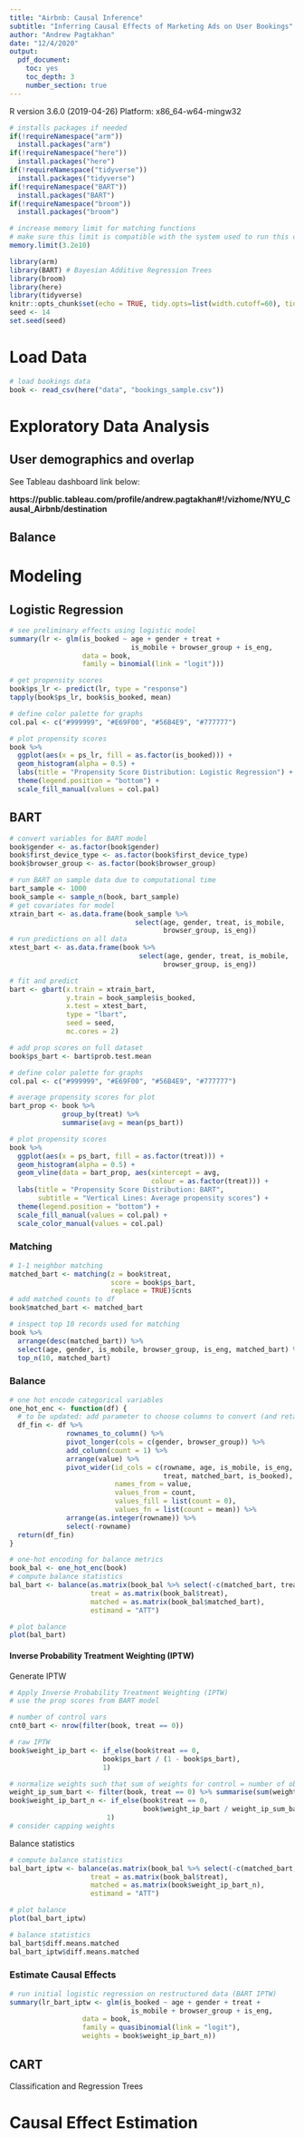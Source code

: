 ```yaml
---
title: "Airbnb: Causal Inference"
subtitle: "Inferring Causal Effects of Marketing Ads on User Bookings"
author: "Andrew Pagtakhan"
date: "12/4/2020"
output:
  pdf_document:
    toc: yes
    toc_depth: 3
    number_section: true
---
```


R version 3.6.0 (2019-04-26)
Platform: x86_64-w64-mingw32

```r
# installs packages if needed
if(!requireNamespace("arm"))
  install.packages("arm")
if(!requireNamespace("here"))
  install.packages("here")
if(!requireNamespace("tidyverse"))
  install.packages("tidyverse")
if(!requireNamespace("BART"))
  install.packages("BART")
if(!requireNamespace("broom"))
  install.packages("broom")

# increase memory limit for matching functions
# make sure this limit is compatible with the system used to run this code
memory.limit(3.2e10)
```

```r
library(arm)
library(BART) # Bayesian Additive Regression Trees
library(broom)
library(here)
library(tidyverse)
knitr::opts_chunk$set(echo = TRUE, tidy.opts=list(width.cutoff=60), tidy=TRUE)
seed <- 14
set.seed(seed)
```


# Load Data

```r
# load bookings data
book <- read_csv(here("data", "bookings_sample.csv"))
```


# Exploratory Data Analysis

## User demographics and overlap
See Tableau dashboard link below:

**https://public.tableau.com/profile/andrew.pagtakhan#!/vizhome/NYU_Causal_Airbnb/destination**

## Balance

# Modeling

## Logistic Regression

```r
# see preliminary effects using logistic model
summary(lr <- glm(is_booked ~ age + gender + treat + 
                              is_mobile + browser_group + is_eng, 
                  data = book, 
                  family = binomial(link = "logit")))

# get propensity scores
book$ps_lr <- predict(lr, type = "response")
tapply(book$ps_lr, book$is_booked, mean)
```


```r
# define color palette for graphs
col.pal <- c("#999999", "#E69F00", "#56B4E9", "#777777")

# plot propensity scores
book %>% 
  ggplot(aes(x = ps_lr, fill = as.factor(is_booked))) +
  geom_histogram(alpha = 0.5) + 
  labs(title = "Propensity Score Distribution: Logistic Regression") + 
  theme(legend.position = "bottom") +
  scale_fill_manual(values = col.pal)
```


## BART

```r
# convert variables for BART model
book$gender <- as.factor(book$gender)
book$first_device_type <- as.factor(book$first_device_type)
book$browser_group <- as.factor(book$browser_group)
```

```r
# run BART on sample data due to computational time
bart_sample <- 1000
book_sample <- sample_n(book, bart_sample)
# get covariates for model
xtrain_bart <- as.data.frame(book_sample %>% 
                               select(age, gender, treat, is_mobile, 
                                      browser_group, is_eng))
# run predictions on all data
xtest_bart <- as.data.frame(book %>% 
                                select(age, gender, treat, is_mobile, 
                                      browser_group, is_eng))

# fit and predict
bart <- gbart(x.train = xtrain_bart,  
              y.train = book_sample$is_booked,
              x.test = xtest_bart,
              type = "lbart",
              seed = seed,
              mc.cores = 2)

# add prop scores on full dataset
book$ps_bart <- bart$prob.test.mean
```


```r
# define color palette for graphs
col.pal <- c("#999999", "#E69F00", "#56B4E9", "#777777")

# average propensity scores for plot
bart_prop <- book %>% 
             group_by(treat) %>% 
             summarise(avg = mean(ps_bart))

# plot propensity scores
book %>% 
  ggplot(aes(x = ps_bart, fill = as.factor(treat))) +
  geom_histogram(alpha = 0.5) + 
  geom_vline(data = bart_prop, aes(xintercept = avg, 
                                   colour = as.factor(treat))) +
  labs(title = "Propensity Score Distribution: BART",
       subtitle = "Vertical Lines: Average propensity scores") + 
  theme(legend.position = "bottom") +
  scale_fill_manual(values = col.pal) + 
  scale_color_manual(values = col.pal)
``` 


### Matching
```r
# 1-1 neighbor matching
matched_bart <- matching(z = book$treat, 
                         score = book$ps_bart, 
                         replace = TRUE)$cnts
# add matched counts to df
book$matched_bart <- matched_bart
```

```r
# inspect top 10 records used for matching
book %>% 
  arrange(desc(matched_bart)) %>% 
  select(age, gender, is_mobile, browser_group, is_eng, matched_bart) %>% 
  top_n(10, matched_bart)
```

### Balance

```r
# one hot encode categorical variables
one_hot_enc <- function(df) {
  # to be updated: add parameter to choose columns to convert (and retain as is)
  df_fin <- df %>% 
              rownames_to_column() %>% 
              pivot_longer(cols = c(gender, browser_group)) %>% 
              add_column(count = 1) %>% 
              arrange(value) %>% 
              pivot_wider(id_cols = c(rowname, age, is_mobile, is_eng, 
                                      treat, matched_bart, is_booked), 
                          names_from = value, 
                          values_from = count, 
                          values_fill = list(count = 0), 
                          values_fn = list(count = mean)) %>% 
              arrange(as.integer(rowname)) %>% 
              select(-rowname)
  return(df_fin)
}
```

```r
# one-hot encoding for balance metrics
book_bal <- one_hot_enc(book)
# compute balance statistics
bal_bart <- balance(as.matrix(book_bal %>% select(-c(matched_bart, treat))), 
                    treat = as.matrix(book_bal$treat), 
                    matched = as.matrix(book_bal$matched_bart), 
                    estimand = "ATT")

# plot balance
plot(bal_bart)
```

#### Inverse Probability Treatment Weighting (IPTW)

Generate IPTW

```r
# Apply Inverse Probability Treatment Weighting (IPTW)
# use the prop scores from BART model

# number of control vars
cnt0_bart <- nrow(filter(book, treat == 0))

# raw IPTW
book$weight_ip_bart <- if_else(book$treat == 0, 
                       book$ps_bart / (1 - book$ps_bart), 
                       1)

# normalize weights such that sum of weights for control = number of observed controls
weight_ip_sum_bart <- filter(book, treat == 0) %>% summarise(sum(weight_ip_bart))
book$weight_ip_bart_n <- if_else(book$treat == 0, 
                                 book$weight_ip_bart / weight_ip_sum_bart[[1]] * cnt0_bart,
                        1)
# consider capping weights
```

Balance statistics
```r
# compute balance statistics
bal_bart_iptw <- balance(as.matrix(book_bal %>% select(-c(matched_bart, treat))), 
                    treat = as.matrix(book_bal$treat), 
                    matched = as.matrix(book$weight_ip_bart_n), 
                    estimand = "ATT")

# plot balance
plot(bal_bart_iptw)
```

```r
# balance statistics
bal_bart$diff.means.matched
bal_bart_iptw$diff.means.matched
```


### Estimate Causal Effects

```r
# run initial logistic regression on restructured data (BART IPTW)
summary(lr_bart_iptw <- glm(is_booked ~ age + gender + treat + 
                              is_mobile + browser_group + is_eng, 
                  data = book, 
                  family = quasibinomial(link = "logit"),
                  weights = book$weight_ip_bart_n))
```


## CART
Classification and Regression Trees


# Causal Effect Estimation